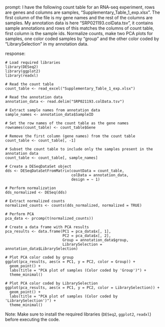 prompt:
I have the following count table for an RNA-seq experiment, rows are genes and columns are samples, "Supplementary_Table_1_exp.xlsx". The first column of the file is my gene names and the rest of the columns are samples. My annotation data is here  "SRP021193.colData.tsv", it contains sample annotations and rows of this matches the columns of count table, first column is the sample ids. Normalize counts, make two PCA plots for samples, one color coded samples by "group" and the other color coded by "LibrarySelection" in my annotation data.

response:
```
# Load required libraries
library(DESeq2)
library(ggplot2)
library(readxl)

# Read the count table
count_table <- read_excel("Supplementary_Table_1_exp.xlsx")

# Read the annotation data
annotation_data <- read.delim("SRP021193.colData.tsv")

# Extract sample names from annotation data
sample_names <- annotation_data$SampleID

# Set the row names of the count table as the gene names
rownames(count_table) <- count_table$Gene

# Remove the first column (gene names) from the count table
count_table <- count_table[, -1]

# Subset the count table to include only the samples present in the annotation data
count_table <- count_table[, sample_names]

# Create a DESeqDataSet object
dds <- DESeqDataSetFromMatrix(countData = count_table,
                              colData = annotation_data,
                              design = ~ 1)

# Perform normalization
dds_normalized <- DESeq(dds)

# Extract normalized counts
normalized_counts <- counts(dds_normalized, normalized = TRUE)

# Perform PCA
pca_data <- prcomp(t(normalized_counts))

# Create a data frame with PCA results
pca_results <- data.frame(PC1 = pca_data$x[, 1],
                          PC2 = pca_data$x[, 2],
                          Group = annotation_data$group,
                          LibrarySelection = annotation_data$LibrarySelection)

# Plot PCA color coded by group
ggplot(pca_results, aes(x = PC1, y = PC2, color = Group)) +
  geom_point() +
  labs(title = "PCA plot of samples (Color coded by 'Group')") +
  theme_minimal()

# Plot PCA color coded by LibrarySelection
ggplot(pca_results, aes(x = PC1, y = PC2, color = LibrarySelection)) +
  geom_point() +
  labs(title = "PCA plot of samples (Color coded by 'LibrarySelection')") +
  theme_minimal()
```
Note: Make sure to install the required libraries (`DESeq2`, `ggplot2`, `readxl`) before executing the code.
